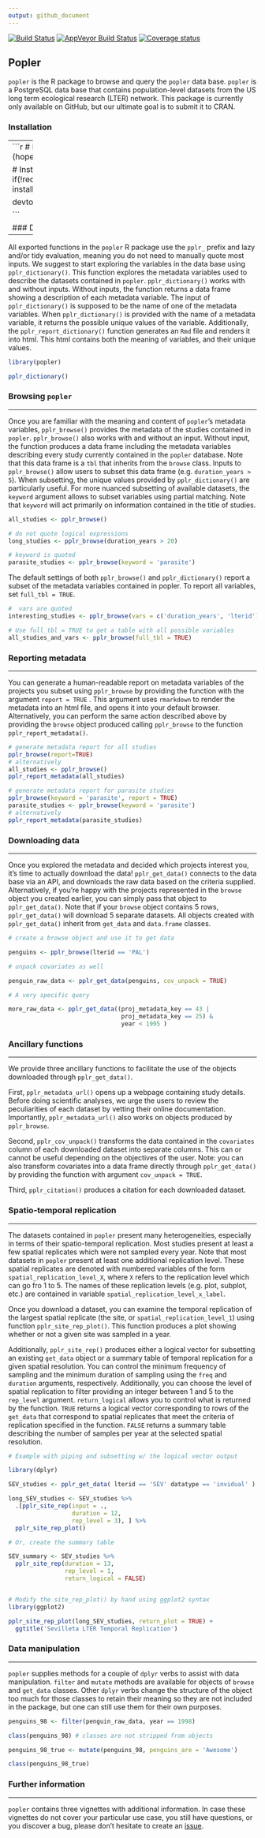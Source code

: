 ```yaml
---
output: github_document
---
```


<!-- README.md is generated from README.Rmd. Please edit that file -->


[![Build Status](https://travis-ci.org/AldoCompagnoni/popler.svg?branch=master)](https://travis-ci.org/AldoCompagnoni/popler)
[![AppVeyor Build Status](https://ci.appveyor.com/api/projects/status/github/AldoCompagnoni/popler?branch=master&svg=true)](https://ci.appveyor.com/project/AldoCompagnoni/popler)
[![Coverage status](https://codecov.io/gh/AldoCompagnoni/popler/branch/master/graph/badge.svg)](https://codecov.io/github/AldoCompagnoni/popler?branch=master)

## Popler

`popler` is the R package to browse and query the `popler` data base. `popler` is a PostgreSQL data base that contains population-level datasets from the US long term ecological research (LTER) network. This package is currently only available on GitHub, but our ultimate goal is to submit it to CRAN.

### Installation

------
```r

# Install stable version once on CRAN (hopefully soon!)
install.packages('popler')


# Install development version now
if(!require(devtools, quietly = TRUE)) {
  install.packages(devtools)
}

devtools::install_github('AldoCompagnoni/popler')


```


### Dictionary of variables

------

All exported functions in the `popler` R package use the `pplr_` prefix and lazy and/or tidy evaluation, meaning you do not need to manually quote most inputs. We suggest to start exploring the variables in the data base using `pplr_dictionary()`. This function explores the metadata variables used to describe the datasets contained in `popler`. `pplr_dictionary()` works with and without inputs. Without inputs, the function returns a data frame showing a description of each metadata variable. The input of `pplr_dictionary()` is supposed to be the name of one of the metadata variables. When `pplr_dictionary()` is provided with the name of a metadata variable, it returns the possible unique values of the variable.
Additionally, the `pplr_report_dictionary()` function generates an `Rmd` file and renders it into html. This html contains both the meaning of variables, and their unique values.

```r

library(popler)

pplr_dictionary()

```


### Browsing `popler`

------

Once you are familiar with the meaning and content of `popler`'s metadata variables, `pplr_browse()` provides the metadata of the studies contained in `popler`. `pplr_browse()` also works with and without an input. Without input, the function produces a data frame including the metadata variables describing every study currently contained in the `popler` database. Note that this data frame is a `tbl` that inherits from the `browse` class. Inputs to `pplr_browse()` allow users to subset this data frame (e.g. `duration_years > 5`). When subsetting, the unique values provided by `pplr_dictionary()` are particularly useful. For more nuanced subsetting of available datasets, the `keyword` argument allows to subset variables using partial matching. Note that `keyword` will act primarily on information contained in the title of studies.

```r

all_studies <- pplr_browse()

# do not quote logical expressions
long_studies <- pplr_browse(duration_years > 20) 

# keyword is quoted
parasite_studies <- pplr_browse(keyword = 'parasite') 

```

The default settings of both `pplr_browse()` and `pplr_dictionary()` report a subset of the metadata variables contained in popler. To report all variables, set `full_tbl = TRUE`. 

```r

#  vars are quoted
interesting_studies <- pplr_browse(vars = c('duration_years', 'lterid')) 

# Use full_tbl = TRUE to get a table with all possible variables
all_studies_and_vars <- pplr_browse(full_tbl = TRUE)

```


### Reporting metadata

-----

You can generate a human-readable report on metadata variables of the projects you subset using `pplr_browse` by providing the function with the argument `report = TRUE` . This argument uses `rmarkdown` to render the metadata into an html file, and opens it into your default browser.
Alternatively, you can perform the same action described above by providing the `browse` object produced calling `pplr_browse` to the function `pplr_report_metadata()`.

``` r

# generate metadata report for all studies
pplr_browse(report=TRUE)
# alternatively
all_studies <- pplr_browse()
pplr_report_metadata(all_studies)

# generate metadata report for parasite studies
pplr_browse(keyword = 'parasite', report = TRUE)
parasite_studies <- pplr_browse(keyword = 'parasite') 
# alternatively
pplr_report_metadata(parasite_studies)

```


### Downloading data

-----

Once you explored the metadata and decided which projects interest you, it's time to actually download the data! `pplr_get_data()` connects to the data base via an API, and downloads the raw data based on the criteria supplied. Alternatively, if you're happy with the projects represented in the `browse` object you created earlier, you can simply pass that object to `pplr_get_data()`. Note that if your `browse` object contains 5 rows, `pplr_get_data()` will download 5 separate datasets. All objects created with `pplr_get_data()` inherit from `get_data` and `data.frame` classes.

```r

# create a browse object and use it to get data

penguins <- pplr_browse(lterid == 'PAL')

# unpack covariates as well

penguin_raw_data <- pplr_get_data(penguins, cov_unpack = TRUE)

# A very specific query

more_raw_data <- pplr_get_data((proj_metadata_key == 43 | 
                                proj_metadata_key == 25) & 
                                year < 1995 )

```

### Ancillary functions

-----

We provide three ancillary functions to facilitate the use of the objects downloaded through `pplr_get_data()`.

First, `pplr_metadata_url()` opens up a webpage containing study details. Before doing scientific analyses, we urge the users to review the peculiarities of each dataset by vetting their online documentation. Importantly, `pplr_metadata_url()` also works on objects produced by `pplr_browse`.

Second, `pplr_cov_unpack()` transforms the data contained in the `covariates` column of each downloaded dataset into separate columns. This can or cannot be useful depending on the objectives of the user. Note: you can also transform covariates into a data frame directly through `pplr_get_data()` by providing the function with argument `cov_unpack = TRUE`.

Third, `pplr_citation()` produces a citation for each downloaded dataset.


### Spatio-temporal replication

-----

The datasets contained in `popler` present many heterogeneities, especially in terms of their spatio-temporal replication. Most studies present at least a few spatial replicates which were not sampled every year. Note that most datasets in `popler` present at least one additional  replication level. These spatial replicates are denoted with numbered variables of the form `spatial_replication_level_X`, where `X` refers to the replication level which can go fro 1 to 5. The names of these replication levels (e.g. plot, subplot, etc.) are contained in variable `spatial_replication_level_x_label`.

Once you download a dataset, you can examine the temporal replication of the largest spatial replicate (the site, or `spatial_replication_level_1`) using function `pplr_site_rep_plot()`. This function produces a plot showing whether or not a given site was sampled in a year.

Additionally, `pplr_site_rep()` produces either a logical vector for subsetting an existing `get_data` object or a summary table of temporal replication for a given spatial resolution. You can control the minimum frequency of sampling and the minimum duration of sampling using the `freq` and `duration` arguments, respectively. 
Additionally, you can choose the level of spatial replication to filter providing an integer between 1 and 5 to the `rep_level` argument.
`return_logical` allows you to control what is returned by the function. `TRUE` returns a logical vector corresponding to rows of the `get_data` that correspond to spatial replicates that meet the criteria of replication specified in the function. `FALSE` returns a summary table describing the number of samples per year at the selected spatial resolution.


```r

# Example with piping and subsetting w/ the logical vector output

library(dplyr)

SEV_studies <- pplr_get_data( lterid == 'SEV' datatype == 'invidual' )

long_SEV_studies <- SEV_studies %>%
  .[pplr_site_rep(input = .,
                  duration = 12,
                  rep_level = 3), ] %>%
  pplr_site_rep_plot()

# Or, create the summary table

SEV_summary <- SEV_studies %>% 
  pplr_site_rep(duration = 13,
                rep_level = 1,
                return_logical = FALSE)


# Modify the site_rep_plot() by hand using ggplot2 syntax
library(ggplot2)

pplr_site_rep_plot(long_SEV_studies, return_plot = TRUE) +
  ggtitle('Sevilleta LTER Temporal Replication')


```


### Data manipulation

------

`popler` supplies methods for a couple of `dplyr` verbs to assist with data manipulation. `filter` and `mutate` methods are available for objects of `browse` and `get_data` classes. Other `dplyr` verbs change the structure
of the object too much for those classes to retain their meaning so they are not included in the package, but one can still use them for their own purposes.

```r

penguins_98 <- filter(penguin_raw_data, year == 1998)

class(penguins_98) # classes are not stripped from objects

penguins_98_true <- mutate(penguins_98, penguins_are = 'Awesome')

class(penguins_98_true)

```


### Further information

------

`popler` contains three vignettes with additional information. In case these vignettes do not cover your particular use case, you still have questions, or you discover a bug, please don't hesitate to create an [issue](https://github.com/AldoCompagnoni/popler/issues).

